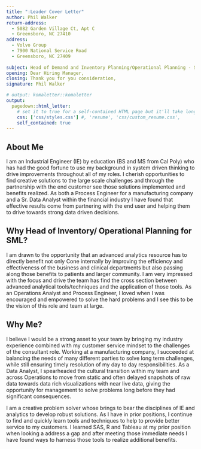 ```yaml
---
title: ":Leader Cover Letter"
author: Phil Walker
return-address: 
  - 5082 Garden Village Ct, Apt C
  - Greensboro, NC 27410
address:
  - Volvo Group
  - 7900 National Service Road 
  - Greensboro, NC 27409 
  
subject: Head of Demand and Inventory Planning/Operational Planning - SML NA
opening: Dear Hiring Manager,
closing: Thank you for you consideration,
signature: Phil Walker

# output: komaletter::komaletter
output:
  pagedown::html_letter:
    # set it to true for a self-contained HTML page but it'll take longer to render
    css: ['css/styles.css'] #, 'resume', 'css/custom_resume.css', 
    self_contained: true
---
```


About Me
--------------------------------------------------------------------------------

I am an Industrial Engineer (IE) by education (BS and MS from Cal Poly) who has had the good fortune to use my background in
system driven thinking to drive improvements throughout all of my roles. I cherish opportunities to find creative solutions to the
large scale challenges and through the partnership with the end customer see those solutions implemented and benefits realized.
As both a Process Engineer for a manufacturing company and a Sr. Data Analyst within the financial industry I have found that
effective results come from partnering with the end user and helping them to drive towards strong data driven decisions.


Why Head of Inventory/ Operational Planning for SML?
--------------------------------------------------------------------------------

I am drawn to the opportunity that an advanced analytics resource has to directly benefit not only Cone internally by improving
the efficiency and effectiveness of the business and clinical departments but also passing along those benefits to patients and
larger community. I am very impressed with the focus and drive the team has find the cross section between advanced analytical
tools/techniques and the application of those tools. As an Operations Analyst and Process Engineer, I loved when I was encouraged
and empowered to solve the hard problems and I see this to be the vision of this role and team at large.

Why Me?
--------------------------------------------------------------------------------

I believe I would be a strong asset to your team by bringing my industry experience combined with my customer service mindset to
the challenges of the consultant role. Working at a manufacturing company, I succeeded at balancing the needs of many different
parties to solve long term challenges, while still ensuring timely resolution of my day to day responsibilities. As a Data Analyst, I spearheaded the cultural transition within my team and across Operations to move from static and often delayed snapshots of raw data towards data rich visualizations with near live data, giving the opportunity for management to solve problems long before they had significant consequences.

I am a creative problem solver whose brings to bear the disciplines of IE and analytics to develop robust solutions. As I have in prior positions, I continue to find and quickly learn tools and techniques to help to provide better service to my customers. I learned
SAS, R and Tableau at my prior position when looking a address a gap and after meeting those immediate needs I have found ways
to harness those tools to realize additional benefits.
